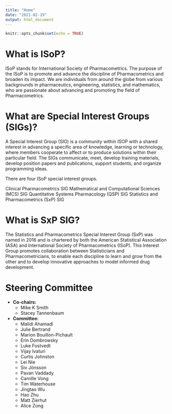 ```yaml
---
title: "Home"
date: "2021-02-19"
output: html_document 
---
```


```r
knitr::opts_chunk$set(echo = TRUE)
```

# What is ISoP?
ISoP stands for International Society of Pharmacometrics. The purpose of the ISoP is to promote and advance the discipline of Pharmacometrics and broaden its impact. We are individuals from around the globe from various backgrounds in pharmaceutics, engineering, statistics, and mathematics, who are passionate about advancing and promoting the field of Pharmacometrics.

# What are Special Interest Groups (SIGs)?
A Special Interest Group (SIG) is a community within ISOP with a shared interest in advancing a specific area of knowledge, learning or technology, where members cooperate to affect or to produce solutions within their particular field. The SIGs communicate, meet, develop training materials, develop position papers and publications, support students, and organize programming ideas.

There are four ISoP special interest groups.

Clinical Pharmacometrics SIG 
Mathematical and Computational Sciences (MCS) SIG
Quantitative Systems Pharmacology (QSP) SIG
Statistics and Pharmacometrics (SxP) SIG

# What is SxP SIG?
The Statistics and Pharmacometrics Special Interest Group (SxP) was named in 2016 and is chartered by both the American Statistical Association (ASA) and International Society of Pharmacometrics (ISoP).  This Interest Group promotes collaboration between Statisticians and Pharmacometricians, to enable each discipline to learn and grow from the other and to develop innovative approaches to model informed drug development.


# Steering Committee

* **Co-chairs:**
  + Mike K Smith 
  + Stacey Tannenbaum

* **Committee:**
  + Malidi Ahamadi
  + Julie Bertrand
  + Marion Bouillon-Pichault
  + Erin Dombrowsky
  + Luke Fostvedt
  + Vijay Ivaturi
  + Curtis Johnston
  + Lei Nie
  + Siv Jönsson
  + Pavan Vaddady
  + Camille Vong
  + Tim Waterhouse
  + Jingtao Wu
  + Hao Zhu
  + Matt Zierhut
  + Alice Zong
  
  
